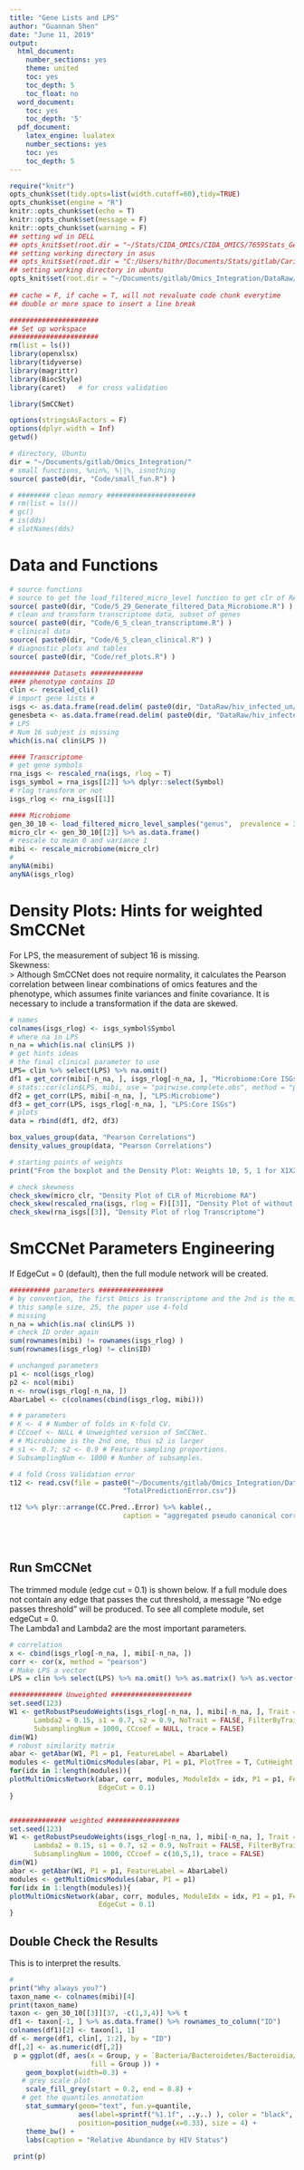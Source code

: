 ```yaml
---
title: "Gene Lists and LPS"
author: "Guannan Shen"
date: "June 11, 2019"
output: 
  html_document:
    number_sections: yes
    theme: united
    toc: yes
    toc_depth: 5
    toc_float: no
  word_document:
    toc: yes
    toc_depth: '5'
  pdf_document:
    latex_engine: lualatex
    number_sections: yes
    toc: yes
    toc_depth: 5
---
```


```r
require("knitr")
opts_chunk$set(tidy.opts=list(width.cutoff=60),tidy=TRUE)
opts_chunk$set(engine = "R")
knitr::opts_chunk$set(echo = T)
knitr::opts_chunk$set(message = F)
knitr::opts_chunk$set(warning = F)
## setting wd in DELL
## opts_knit$set(root.dir = "~/Stats/CIDA_OMICs/CIDA_OMICS/7659Stats_Genetics/HW5/")
## setting working directory in asus 
## opts_knit$set(root.dir = "C:/Users/hithr/Documents/Stats/gitlab/Cario_RNASeq_Microbiom_Inte/DataRaw/") 
## setting working directory in ubuntu
opts_knit$set(root.dir = "~/Documents/gitlab/Omics_Integration/DataRaw/hiv_infected_un/")
                                                 
## cache = F, if cache = T, will not revaluate code chunk everytime
## double or more space to insert a line break
```


```r
######################
## Set up workspace
######################
rm(list = ls())
library(openxlsx)
library(tidyverse)
library(magrittr)
library(BiocStyle)
library(caret)   # for cross validation

library(SmCCNet)

options(stringsAsFactors = F)
options(dplyr.width = Inf)
getwd()

# directory, Ubuntu 
dir = "~/Documents/gitlab/Omics_Integration/"
# small functions, %nin%, %||%, isnothing
source( paste0(dir, "Code/small_fun.R") )

# ######## clean memory ######################
# rm(list = ls())
# gc()
# is(dds)
# slotNames(dds)
```

# Data and Functions

```r
# source functions 
# source to get the load_filtered_micro_level function to get clr of RA
source( paste0(dir, "Code/5_29_Generate_filtered_Data_Microbiome.R") )
# clean and transform transcriptome data, subset of genes
source( paste0(dir, "Code/6_5_clean_transcriptome.R") )
# clinical data 
source( paste0(dir, "Code/6_5_clean_clinical.R") )
# diagnostic plots and tables
source( paste0(dir, "Code/ref_plots.R") )

########## Datasets #############
#### phenotype contains ID
clin <- rescaled_cli() 
# import gene lists #
isgs <- as.data.frame(read.delim( paste0(dir, "DataRaw/hiv_infected_un/coreISG")) )
genesbeta <- as.data.frame(read.delim( paste0(dir, "DataRaw/hiv_infected_un/genesbeta" )) )
# LPS
# Num 16 subjest is missing 
which(is.na( clin$LPS ))

#### Transcriptome
# get gene symbols 
rna_isgs <- rescaled_rna(isgs, rlog = T)
isgs_symbol = rna_isgs[[2]] %>% dplyr::select(Symbol)
# rlog transform or not
isgs_rlog <- rna_isgs[[1]]

#### Microbiome
gen_30_10 <- load_filtered_micro_level_samples("genus",  prevalence = 30, RA = 10, wd = "Ubuntu")
micro_clr <- gen_30_10[[2]] %>% as.data.frame()
# rescale to mean 0 and variance 1 
mibi <- rescale_microbiome(micro_clr)
#
anyNA(mibi)
anyNA(isgs_rlog)


```

# Density Plots: Hints for weighted SmCCNet
For LPS, the measurement of subject 16 is missing.  
Skewness:  
> Although SmCCNet does not require normality, it calculates the Pearson correlation between
linear combinations of omics features and the phenotype, which assumes finite variances and
finite covariance. It is necessary to include a transformation if the data are skewed.

```r
# names
colnames(isgs_rlog) <- isgs_symbol$Symbol
# where na in LPS
n_na = which(is.na( clin$LPS ))
# get hints ideas
# the final clinical parameter to use
LPS= clin %>% select(LPS) %>% na.omit() 
df1 = get_corr(mibi[-n_na, ], isgs_rlog[-n_na, ], "Microbiome:Core ISGs")
# stats::cor(clin$LPS, mibi, use = "pairwise.complete.obs", method = "pearson")
df2 = get_corr(LPS, mibi[-n_na, ], "LPS:Microbiome")
df3 = get_corr(LPS, isgs_rlog[-n_na, ], "LPS:Core ISGs")
# plots
data = rbind(df1, df2, df3)

box_values_group(data, "Pearson Correlations")
density_values_group(data, "Pearson Correlations")

# starting points of weights
print("From the boxplot and the Density Plot: Weights 10, 5, 1 for X1X2, LPS:Microbiome, LPS:Core ISGs")

# check skewness
check_skew(micro_clr, "Density Plot of CLR of Microbiome RA")
check_skew(rescaled_rna(isgs, rlog = F)[[3]], "Density Plot of without rlog Transcriptome")
check_skew(rna_isgs[[3]], "Density Plot of rlog Transcriptome")

```

# SmCCNet Parameters Engineering
If EdgeCut = 0 (default), then the full module network will be created.

```r
########## parameters ################
# by convention, the first Omics is transcriptome and the 2nd is the microbiome 
# this sample size, 25, the paper use 4-fold 
# missing
n_na = which(is.na( clin$LPS ))
# check ID order again
sum(rownames(mibi) != rownames(isgs_rlog) )
sum(rownames(isgs_rlog) != clin$ID)

# unchanged parameters
p1 <- ncol(isgs_rlog)
p2 <- ncol(mibi)
n <- nrow(isgs_rlog[-n_na, ])
AbarLabel <- c(colnames(cbind(isgs_rlog, mibi)))

# # parameters 
# K <- 4 # Number of folds in K-fold CV.
# CCcoef <- NULL # Unweighted version of SmCCNet.
# # Microbiome is the 2nd one, thus s2 is larger
# s1 <- 0.7; s2 <- 0.9 # Feature sampling proportions.
# SubsamplingNum <- 1000 # Number of subsamples.

# 4 fold Cross Validation error
t12 <- read.csv(file = paste0("~/Documents/gitlab/Omics_Integration/DataProcessed/YCore_ISGs_Genus4foldCV/", 
                            "TotalPredictionError.csv"))

t12 %>% plyr::arrange(CC.Pred..Error) %>% kable(., 
                            caption = "aggregated pseudo canonical correlations and Total Prediction Error")





```

## Run SmCCNet
The trimmed module (edge cut = 0.1) is shown below. If a full module does not contain any edge that passes the cut threshold, a message “No edge passes threshold” will be produced. To see all complete module, set edgeCut = 0.  
The Lambda1 and Lambda2 are the most important parameters.  

```r
# correlation 
x <- cbind(isgs_rlog[-n_na, ], mibi[-n_na, ])
corr <- cor(x, method = "pearson")
# Make LPS a vector
LPS = clin %>% select(LPS) %>% na.omit() %>% as.matrix() %>% as.vector()

############# Unweighted ####################
set.seed(123)
W1 <- getRobustPseudoWeights(isgs_rlog[-n_na, ], mibi[-n_na, ], Trait = LPS, Lambda1 = 0.3,
      Lambda2 = 0.15, s1 = 0.7, s2 = 0.9, NoTrait = FALSE, FilterByTrait = FALSE,
      SubsamplingNum = 1000, CCcoef = NULL, trace = FALSE)
dim(W1)
# robust similarity matrix 
abar <- getAbar(W1, P1 = p1, FeatureLabel = AbarLabel)
modules <- getMultiOmicsModules(abar, P1 = p1, PlotTree = T, CutHeight = 1 - 0.1^10)
for(idx in 1:length(modules)){
plotMultiOmicsNetwork(abar, corr, modules, ModuleIdx = idx, P1 = p1, FeatureLabel = AbarLabel,
                      EdgeCut = 0.1)
}


############## weighted ##################
set.seed(123)
W1 <- getRobustPseudoWeights(isgs_rlog[-n_na, ], mibi[-n_na, ], Trait = LPS, Lambda1 = 0.3,
      Lambda2 = 0.15, s1 = 0.7, s2 = 0.9, NoTrait = FALSE, FilterByTrait = FALSE,
      SubsamplingNum = 1000, CCcoef = c(10,5,1), trace = FALSE)
dim(W1)
abar <- getAbar(W1, P1 = p1, FeatureLabel = AbarLabel)
modules <- getMultiOmicsModules(abar, P1 = p1)
for(idx in 1:length(modules)){
plotMultiOmicsNetwork(abar, corr, modules, ModuleIdx = idx, P1 = p1, FeatureLabel = AbarLabel, 
                      EdgeCut = 0.1)
}


```


## Double Check the Results
This is to interpret the results.

```r
#
print("Why always you?")
taxon_name <- colnames(mibi)[4]
print(taxon_name)
taxon <- gen_30_10[[3]][37, -c(1,3,4)] %>% t
df1 <- taxon[-1, ] %>% as.data.frame() %>% rownames_to_column("ID")
colnames(df1)[2] <- taxon[1, 1]
df <- merge(df1, clin[, 1:2], by = "ID")
df[,2] <- as.numeric(df[,2])
 p = ggplot(df, aes(x = Group, y = `Bacteria/Bacteroidetes/Bacteroidia/Bacteroidales/Prevotellaceae`, 
                    fill = Group )) + 
    geom_boxplot(width=0.3) +
   # grey scale plot
    scale_fill_grey(start = 0.2, end = 0.8) +
   # get the quantiles annotation
    stat_summary(geom="text", fun.y=quantile,
                 aes(label=sprintf("%1.1f", ..y..) ), color = "black",
                 position=position_nudge(x=0.33), size = 4) +
    theme_bw() +
    labs(caption = "Relative Abundance by HIV Status") 
 
 print(p)
```